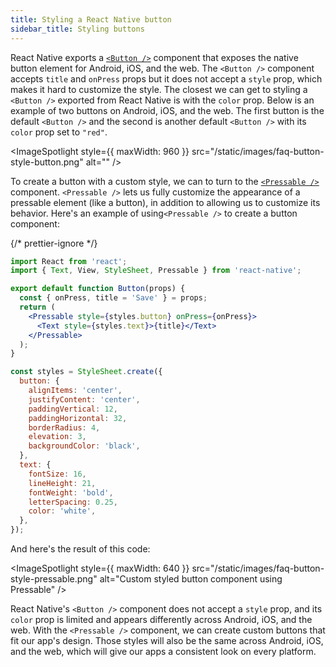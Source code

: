 ```yaml
---
title: Styling a React Native button
sidebar_title: Styling buttons
---
```



React Native exports a [`<Button />`](https://reactnative.dev/docs/button) component that exposes the native button element for Android, iOS, and the web.
The `<Button />` component accepts `title` and `onPress` props but it does not accept a `style` prop, which makes it hard to customize the style.
The closest we can get to styling a `<Button />` exported from React Native is with the `color` prop. Below is an example of two buttons on Android, iOS, and the web.
The first button is the default `<Button />` and the second is another default `<Button />` with its `color` prop set to `"red"`.

<ImageSpotlight style={{ maxWidth: 960 }} src="/static/images/faq-button-style-button.png" alt="" />

To create a button with a custom style, we can to turn to the [`<Pressable />`](https://reactnative.dev/docs/pressable) component.
`<Pressable />` lets us fully customize the appearance of a pressable element (like a button), in addition to allowing us to customize its behavior.
Here's an example of using`<Pressable />` to create a button component:

<SnackInline>

{/* prettier-ignore */}
```jsx
import React from 'react';
import { Text, View, StyleSheet, Pressable } from 'react-native';

export default function Button(props) {
  const { onPress, title = 'Save' } = props;
  return (
    <Pressable style={styles.button} onPress={onPress}>
      <Text style={styles.text}>{title}</Text>
    </Pressable>
  );
}

const styles = StyleSheet.create({
  button: {
    alignItems: 'center',
    justifyContent: 'center',
    paddingVertical: 12,
    paddingHorizontal: 32,
    borderRadius: 4,
    elevation: 3,
    backgroundColor: 'black',
  },
  text: {
    fontSize: 16,
    lineHeight: 21,
    fontWeight: 'bold',
    letterSpacing: 0.25,
    color: 'white',
  },
});
```

</SnackInline>

And here's the result of this code:

<ImageSpotlight
  style={{ maxWidth: 640 }}
  src="/static/images/faq-button-style-pressable.png"
  alt="Custom styled button component using Pressable"
/>

React Native's `<Button />` component does not accept a `style` prop, and its `color` prop is limited and appears differently across Android, iOS, and the web.
With the `<Pressable />` component, we can create custom buttons that fit our app's design. Those styles will also be the same across Android, iOS, and the web,
which will give our apps a consistent look on every platform.
